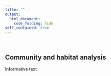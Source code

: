 ```yaml
---
title: ""
output: 
  html_document:
    code_folding: hide
self_contained: true
---
```


<br>

## Community and habitat analysis

Informative text

